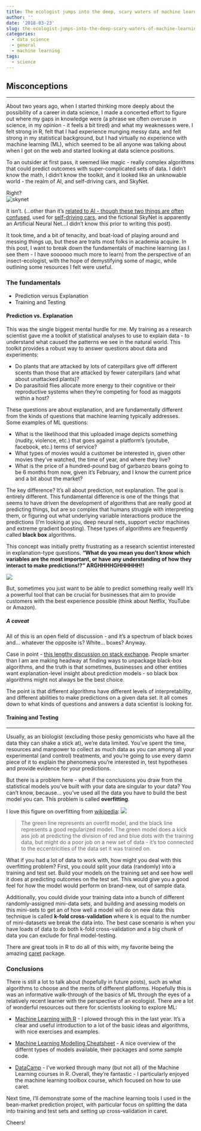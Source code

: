 ```yaml
---
title: The ecologist jumps into the deep, scary waters of machine learning...
author: ''
date: '2018-03-23'
slug: the-ecologist-jumps-into-the-deep-scary-waters-of-machine-learning
categories:
  - data science
  - general
  - machine learning
tags:
  - science
---
```


## Misconceptions
***
About two years ago, when I started thinking more deeply about the possibility of a career in data science, I made a concerted effort to figure out where my gaps in knowledge were (a phrase we often overuse in science, in my opinion - it feels a bit tired) and what my weaknesses were. I felt strong in R, felt that I had experience munging messy data, and felt strong in my statistical background, but I had virtually no experience with machine learning (ML), which seemed to be all anyone was talking about when I got on the web and started looking at data science positions.  

To an outsider at first pass, it seemed like magic - really complex algorithms that could predict outcomes with super-complicated sets of data. I didn't know the math, I didn't know the toolkit, and it looked like an unknowable world - the realm of AI, and self-driving cars, and SkyNet.  

Right?  
![skynet](https://media3.giphy.com/media/TAywY9f1YFila/giphy-downsized.gif?cid=e1bb72ff5ab58009636f326f770a39e5)  


It isn't. (...other than it's [related to AI - though these two things are often confused](https://www.forbes.com/sites/bernardmarr/2016/12/06/what-is-the-difference-between-artificial-intelligence-and-machine-learning/#f6555582742b), used for [self-driving cars](https://selfdrivingcars.mit.edu), and the fictional SkyNet is apparently an Artificial Neural Net...I didn't know this prior to writing this post).  

It took time, and a bit of tenacity, and boat-load of playing around and messing things up, but these are traits most folks in academia acquire. In this post, I want to break down the fundamentals of machine learning (as I see them - I have soooooo much more to learn) from the perspective of an insect-ecologist, with the hope of demystifying some of magic, while outlining some resources I felt were useful. 

### The fundamentals  
*  Prediction versus Explanation  
*  Training and Testing  

#### Prediction vs. Explanation

This was the single biggest mental hurdle for me. My training as a research scientist gave me a toolkit of statistical analyses to use to explain data - to understand what caused the patterns we see in the natural world. This toolkit provides a robust way to answer questions about data and experiments:  

*  Do plants that are attacked by lots of caterpillars give off different scents than those that are attacked by fewer caterpillars (and what about unattacked plants)?  
*  Do parasitoid flies allocate more energy to their cognitive or their reproductive systems when they're competing for food as maggots within a host?

These questions are about explanation, and are fundamentally different from the kinds of questions that machine learning typically addresses. Some examples of ML questions:  

*  What is the likelihood that this uploaded image depicts something (nudity, violence, etc.) that goes against a platform's (youtube, facebook, etc.) terms of service?  
*  What types of movies would a customer be interested in, given other movies they've watched, the time of year, and where they live?
*  What is the price of a hundred-pound bag of garbanzo beans going to be 6 months from now, given it's February, and I know the current price and a bit about the market?

The key difference? It's all about prediction, not explanation. The goal is entirely different. This fundamental difference is one of the things that seems to have driven the development of algorithms that are really good at predicting things, but are so complex that humans struggle with interpreting them, or figuring out what underlying variable interactions produce the predictions (I'm looking at you, deep neural nets, support vector machines and extreme gradient boosting). These types of algorithms are frequently called **black box** algorithms. 

This concept was initially pretty frustrating as a research scientist interested in explanation-type questions. **"What do you mean you don't know which variables are the most important, or have any understanding of how they interact to make predictions!?" ARGHHHHGHHHHHH!!**  
  
![](https://media3.giphy.com/media/Ui55Ib255ziSc/giphy-downsized.gif?cid=e1bb72ff5ab92c5b4c69426e638205d9)  

But, sometimes you just want to be able to predict something really well! It's a powerful tool that can be crucial for businesses that aim to provide customers with the best experience possible (think about Netflix, YouTube or Amazon).  

##### A caveat 

All of this is an open field of discussion - and it's a spectrum of black boxes and... whatever the opposite is? White... boxes? Anyway.

Case in point - [this lengthy discussion on stack exchange](https://datascience.stackexchange.com/questions/22335/why-are-machine-learning-models-called-black-boxes).  People smarter than I am are making headway at finding ways to unpackage black-box algorithms, and the truth is that sometimes, businesses and other entities want explanation-level insight about prediction models - so black box algorithms might not always be the best choice. 

The point is that different algorithms have different levels of interpretability, and different abilities to make predictions on a given data set. It all comes down to what kinds of questions and answers a data scientist is looking for. 
 
#### Training and Testing
***  
Usually, as an biologist (excluding those pesky genomicists who have all the data they can shake a stick at), we're data limited. You've spent the time, resources and manpower to collect as much data as you can among all your experimental (and control) treatments, and you're going to use every damn piece of it to explain the phenomena you're interested in, test hypotheses and provide evidence for your predictions. 

But there is a problem here - what if the conclusions you draw from the statistical models you've built with your data are singular to your data? You can't know, because... you've used all the data you have to build the best model you can. This problem is called **overfitting**.  

I love this figure on overfitting from [wikipedia](https://en.wikipedia.org/wiki/Overfitting): ![](/img/overfitting.png)  

> The green line represents an overfit model, and the black line represents a good regularized model. The green model does a kick ass job at predicting the division of red and blue dots with the training data, but might do a poor job on a new set of data - it's too connected to the eccentricities of the data set it was trained on.  

What if you had a lot of data to work with, how might you deal with this overfitting problem? First, you could split your data (randomly) into a training and test set. Build your models on the training set and see how well it does at predicting outcomes on the test set. This would give you a good feel for how the model would perform on brand-new, out of sample data. 

Additionally, you could divide your training data into a bunch of different randomly-assigned mini-data sets, and building and asessing models on this mini-sets to get an of how well a model will do on new data: this technique is called **k-fold cross-validation** where k is equal to the number of mini-datasets we break the data into. The best case scenario is when you have loads of data to do both k-fold cross-validation and a big chunk of data you can exclude for final model-testing. 

There are great tools in R to do all of this with, my favorite being the amazing [caret](https://cran.r-project.org/web/packages/caret/vignettes/caret.pdf) package.

### Conclusions

There is still a lot to talk about (hopefully in future posts), such as what algorithms to choose and the merits of different platforms. Hopefully this is was an informative walk-through of the basics of ML through the eyes of a relatively recent learner with the perspective of an ecologist. There are a lot of wonderful resources out there for scientists looking to explore ML:  

*  [Machine Learning with R](https://www.amazon.com/Machine-Learning-techniques-predictive-modeling/dp/1784393908/ref=pd_lpo_sbs_14_t_0?_encoding=UTF8&psc=1&refRID=Y5AC2GTZPF1WE1WT7QKP) - I plowed through this in the last year. It's a clear and useful introduction to a lot of the basic ideas and algorithms, with nice exercises and examples.  

*  [Machine Learning Modelling Cheatsheet](https://github.com/rstudio/cheatsheets/raw/master/Machine%20Learning%20Modelling%20in%20R.pdf) - A nice overview of the differnt types of models available, their packages and some sample code. 

*  [DataCamp](www.datacamp.com) - I've worked through many (but not all) of the Machine Learning courses in R. Overall, they're fantastic - I particularly enjoyed the machine learning toolbox course, which focused on how to use caret. 

Next time, I'll demonstrate some of the machine learning tools I used in the bean-market prediction project, with particular focus on splitting the data into training and test sets and setting up cross-validation in caret. 

Cheers!